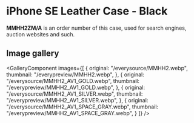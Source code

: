 
# iPhone SE Leather Case - Black

<Callout type='info' emoji='👉🏻'>**MMHH2ZM/A** is an order number of this case, used for search engines, auction websites and such.</Callout>

## Image gallery

<GalleryComponent
    images={[
      {
        original: "/everysource/MMHH2.webp",
        thumbnail: "/everypreview/MMHH2.webp",
      },
      {
        original: "/everysource/MMHH2_AV1_GOLD.webp",
        thumbnail: "/everypreview/MMHH2_AV1_GOLD.webp",
      },
      {
        original: "/everysource/MMHH2_AV1_SILVER.webp",
        thumbnail: "/everypreview/MMHH2_AV1_SILVER.webp",
      },
      {
        original: "/everysource/MMHH2_AV1_SPACE_GRAY.webp",
        thumbnail: "/everypreview/MMHH2_AV1_SPACE_GRAY.webp",
      }
    ]}
  />

